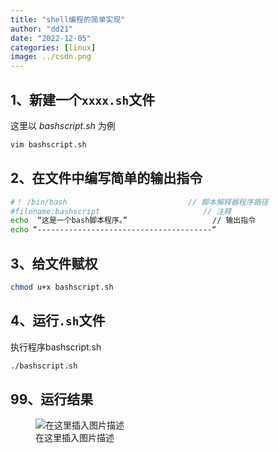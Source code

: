```yaml
---
title: "shell编程的简单实现"
author: "dd21"
date: "2022-12-05" 
categories: [linux]
image: ../csdn.png
---
```



## 1、新建一个`xxxx.sh`文件
这里以 <i>bashscript.sh</i> 为例
```bash
vim bashscript.sh
```

## 2、在文件中编写简单的输出指令

```bash
#！ /bin/bash                           // 脚本解释器程序路径
#filename:bashscript                       // 注释
echo  “这是一个bash脚本程序。”					// 输出指令
echo “---------------------------------------“

```

## 3、给文件赋权

```bash
chmod u+x bashscript.sh
```


## 4、运行`.sh`文件
执行程序bashscript.sh
```bash
./bashscript.sh
```

## 99、运行结果

![在这里插入图片描述](https://img-blog.csdnimg.cn/20201024110545934.png#pic_center)


